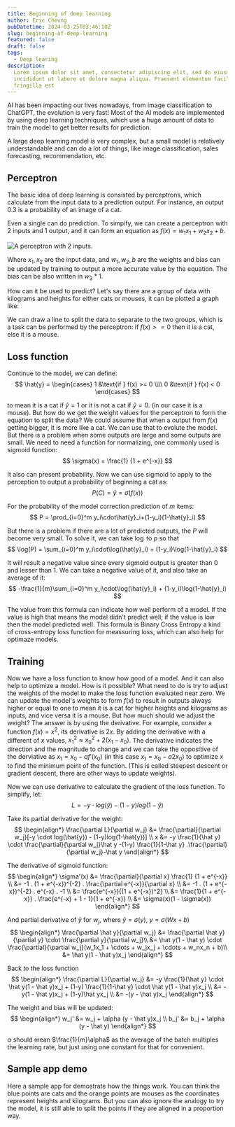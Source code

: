 ```yaml
---
title: Beginning of deep learning
author: Eric Cheung
pubDatetime: 2024-03-25T03:46:10Z
slug: beginning-of-deep-learning
featured: false
draft: false
tags:
  - Deep learing
description:
  Lorem ipsum dolor sit amet, consectetur adipiscing elit, sed do eiusmod tempor
  incididunt ut labore et dolore magna aliqua. Praesent elementum facilisis leo vel
  fringilla est
---
```


AI has been impacting our lives nowadays, from image classification to ChatGPT, the evolution is very fast! Most of the AI models are implemented by using deep learning techniques, which use a huge amount of data to train the model to get better results for prediction.

A large deep learning model is very complex, but a small model is relatively understandable and can do a lot of things, like image classification, sales forecasting, recommendation, etc.

## Perceptron

The basic idea of deep learning is consisted by perceptrons, which calculate from the input data to a prediction output. For instance, an output 0.3 is a probability of an image of a cat.

Even a single can do prediction. To simpify, we can create a perceptron with 2 inputs and 1 output, and it can form an equation as $f(x) = w_1x_1 + w_2x_2 + b.$

![A perceptron with 2 inputs.](./perceptron_2-inputs.svg)

Where $x_1, x_2$ are the input data, and $w_1, w_2, b$ are the weights and bias can be updated by training to output a more accurate value by the equation. The bias can be also written in $w_3 * 1$.

How can it be used to predict? Let's say there are a group of data with kilograms and heights for either cats or mouses, it can be plotted a graph like:

We can draw a line to split the data to separate to the two groups, which is a task can be performed by the perceptron: if $f(x) >= 0$ then it is a cat, else it is a mouse.

## Loss function

Continue to the model, we can define: 
$$
\hat{y} = \begin{cases}
   1 &\text{if } f(x) >= 0 \\\\
   0 &\text{if } f(x) < 0
\end{cases}
$$

to mean it is a cat if $\hat{y} = 1$ or it is not a cat if $\hat{y} = 0$. (in our case it is a mouse). But how do we get the weight values for the perceptron to form the equation to split the data? We could assume that when a output from $f(x)$ getting bigger, it is more like a cat. We can use that to evolute the model. But there is a problem when some outputs are large and some outputs are small. We need to need a function for normalizing, one commonly used is sigmoid function:
$$
    \sigma(x) = \frac{1} {1 + e^{-x}}
$$

It also can present probability. Now we can use sigmoid to apply to the perception to output a probability of beginning a cat as:
$$
    P(C) = \hat{y} = \sigma(f(x))
$$

For the probability of the model correction prediction of $m$ items: 
$$
    P = \prod_{i=0}^m y_i\cdot\hat{y}_i+(1-y_i)(1-\hat{y}_i)
$$

But there is a problem if there are a lot of predicted outputs, the $P$ will become very small. To solve it, we can take $\log$ to $p$ so that
$$
    \log(P) = \sum_{i=0}^m y_i\cdot\log(\hat{y}_i) + (1-y_i)\log(1-\hat{y}_i)
$$

It will result a negative value since every sigmoid output is greater than 0 and lesser than 1. We can take a negative value of it, and also take an average of it:
$$
    -\frac{1}{m}\sum_{i=0}^m y_i\cdot\log(\hat{y}_i) + (1-y_i)\log(1-\hat{y}_i)
$$

The value from this formula can indicate how well perform of a model. If the value is high that means the model didn't predict well; if the value is low then the model predicted well. This formula is Binary Cross Entropy a kind of cross-entropy loss function for meassuring loss, which can also help for optimaze models.

## Training

Now we have a loss function to know how good of a model. And it can also help to optimize a model. How is it possible? What need to do is try to adjust the weights of the model to make the loss function evaluated near zero. 
We can update the model's weights to form $f(x)$ to result in outputs always higher or equal to one to mean it is a cat for higher heights and kilograms as inputs, and vice versa it is a mouse.
But how much should we adjust the weight? The answer is by using the derivative. For example, consider a function $f(x) = x^2$, 
its derivative is $2x$. By adding the derivative with a different of $x$ values, ${x_1}^2 \approx {x_0}^2 + 2(x_1-x_0)$. 
The derivative indicates the direction and the magnitude to change and we can take the oppositive of the derviative as $x_1 = x_0 - af'(x_0)$ (in this case $x_1 = x_0 - a2x_0$) to optimize $x$ to find the minimum point of the function. 
(This is called steepest descent or gradient descent, there are other ways to update weights).

Now we can use derivative to calculate the gradient of the loss function. To simplify, let:
$$
    L = -y \cdot log(\hat{y}) - (1-y)log(1-\hat{y})
$$

Take its partial derivative for the weight:
$$
\begin{align*}
    \frac{\partial L}{\partial w_j} &=  \frac{\partial}{\partial w_j}[-y \cdot log(\hat{y}) - (1-y)log(1-\hat{y})] \\
    x &= -y \frac{1}{\hat y} \cdot \frac{\partial}{\partial w_j}\hat y -(1-y) \frac{1}{1-\hat y} .\frac{\partial}{\partial w_j}-\hat y
\end{align*}
$$

The derivative of sigmoid function:
$$
\begin{align*}
    \sigma'(x) &= \frac{\partial}{\partial x} \frac{1} {1 + e^{-x}} \\
    &= -1 . (1 + e^{-x})^{-2} . \frac{\partial e^{-x}}{\partial x} \\
    &= -1 . (1 + e^{-x})^{-2} . e^{-x} . -1 \\
    &= \frac{e^{-x}}{(1 + e^{-x})^2} \\
    &= \frac{1}{1 + e^{-x}} . \frac{e^{-x} + 1 - 1}{1 + e^{-x}} \\
    &= \sigma(x)(1 - \sigma(x))
\end{align*}
$$

And partial derivative of $\hat y$ for $w_j$, where $\hat y = \sigma(y)$, $y = \sigma(Wx+b)$
$$
\begin{align*}
    \frac{\partial \hat y}{\partial w_j} &= \frac{\partial \hat y}{\partial y} \cdot \frac{\partial y}{\partial w_j}\\
    &= \hat y(1 - \hat y) \cdot \frac{\partial}{\partial w_j}(w_1x_1 + \cdots + w_jx_j + \cdots + w_nx_n + b)\\
    &= \hat y(1 - \hat y)x_j
\end{align*}
$$

Back to the loss function
$$
\begin{align*}
    \frac{\partial L}{\partial w_j} &= -y \frac{1}{\hat y} \cdot \hat y(1 - \hat y)x_j + (1-y) \frac{1}{1-\hat y} \cdot \hat y(1 - \hat y)x_j \\
    &= -y(1 - \hat y)x_j + (1-y)\hat yx_j \\
    &= -(y - \hat y)x_j
\end{align*}
$$

The weight and bias will be updated:
$$
\begin{align*}
    w_j' &= w_j + \alpha (y - \hat y)x_j \\
    b_j' &= b_j + \alpha (y - \hat y)
\end{align*}
$$

$\alpha$ should mean $\frac{1}{m}\alpha$ as the average of the batch multiples the learning rate, but just using one constant for that for convenient.

## Sample app demo
Here a sample app for demostrate how the things work. You can think the blue points are cats and the orange points are mouses as the coordinates represent heights and kilograms.
But you can also ignore the analogy to try the model, it is still able to split the points if they are aligned in a proportion way.
<App client:visible />
